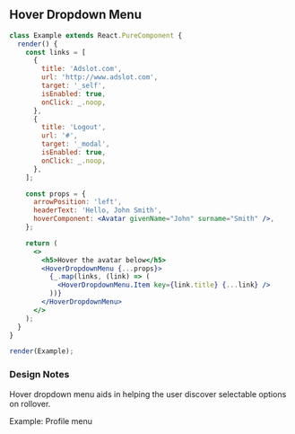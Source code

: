 
## Hover Dropdown Menu

```jsx live=true
class Example extends React.PureComponent {
  render() {
    const links = [
      {
        title: 'Adslot.com',
        url: 'http://www.adslot.com',
        target: '_self',
        isEnabled: true,
        onClick: _.noop,
      },
      {
        title: 'Logout',
        url: '#',
        target: '_modal',
        isEnabled: true,
        onClick: _.noop,
      },
    ];

    const props = {
      arrowPosition: 'left',
      headerText: 'Hello, John Smith',
      hoverComponent: <Avatar givenName="John" surname="Smith" />,
    };

    return (
      <>
        <h5>Hover the avatar below</h5>
        <HoverDropdownMenu {...props}>
          {_.map(links, (link) => (
            <HoverDropdownMenu.Item key={link.title} {...link} />
          ))}
        </HoverDropdownMenu>
      </>
    );
  }
}

render(Example);
```

### Design Notes

<DesignNotes>
  <div>
    <p>Hover dropdown menu aids in helping the user discover selectable options on rollover.</p>
    <label>Example: Profile menu</label>
  </div>
</DesignNotes>
<Props componentName="HoverDropdownMenu" />
